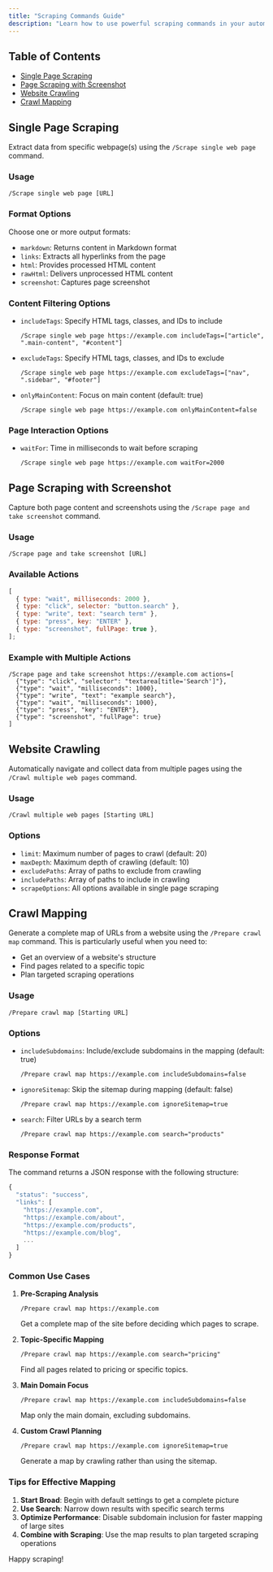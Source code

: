 ```yaml
---
title: "Scraping Commands Guide"
description: "Learn how to use powerful scraping commands in your automations"
---
```


## Table of Contents

- [Single Page Scraping](#single-page-scraping)
- [Page Scraping with Screenshot](#page-scraping-with-screenshot)
- [Website Crawling](#website-crawling)
- [Crawl Mapping](#crawl-mapping)

## Single Page Scraping

Extract data from specific webpage(s) using the `/Scrape single web page` command.

### Usage

```
/Scrape single web page [URL]
```

### Format Options

Choose one or more output formats:

- `markdown`: Returns content in Markdown format
- `links`: Extracts all hyperlinks from the page
- `html`: Provides processed HTML content
- `rawHtml`: Delivers unprocessed HTML content
- `screenshot`: Captures page screenshot

### Content Filtering Options

- `includeTags`: Specify HTML tags, classes, and IDs to include

  ```
  /Scrape single web page https://example.com includeTags=["article", ".main-content", "#content"]
  ```

- `excludeTags`: Specify HTML tags, classes, and IDs to exclude

  ```
  /Scrape single web page https://example.com excludeTags=["nav", ".sidebar", "#footer"]
  ```

- `onlyMainContent`: Focus on main content (default: true)
  ```
  /Scrape single web page https://example.com onlyMainContent=false
  ```

### Page Interaction Options

- `waitFor`: Time in milliseconds to wait before scraping
  ```
  /Scrape single web page https://example.com waitFor=2000
  ```

## Page Scraping with Screenshot

Capture both page content and screenshots using the `/Scrape page and take screenshot` command.

### Usage

```
/Scrape page and take screenshot [URL]
```

### Available Actions

```javascript
[
  { type: "wait", milliseconds: 2000 },
  { type: "click", selector: "button.search" },
  { type: "write", text: "search term" },
  { type: "press", key: "ENTER" },
  { type: "screenshot", fullPage: true },
];
```

### Example with Multiple Actions

```
/Scrape page and take screenshot https://example.com actions=[
  {"type": "click", "selector": "textarea[title='Search']"},
  {"type": "wait", "milliseconds": 1000},
  {"type": "write", "text": "example search"},
  {"type": "wait", "milliseconds": 1000},
  {"type": "press", "key": "ENTER"},
  {"type": "screenshot", "fullPage": true}
]
```

## Website Crawling

Automatically navigate and collect data from multiple pages using the `/Crawl multiple web pages` command.

### Usage

```
/Crawl multiple web pages [Starting URL]
```

### Options

- `limit`: Maximum number of pages to crawl (default: 20)
- `maxDepth`: Maximum depth of crawling (default: 10)
- `excludePaths`: Array of paths to exclude from crawling
- `includePaths`: Array of paths to include in crawling
- `scrapeOptions`: All options available in single page scraping

## Crawl Mapping

Generate a complete map of URLs from a website using the `/Prepare crawl map` command. This is particularly useful when you need to:

- Get an overview of a website's structure
- Find pages related to a specific topic
- Plan targeted scraping operations

### Usage

```
/Prepare crawl map [Starting URL]
```

### Options

- `includeSubdomains`: Include/exclude subdomains in the mapping (default: true)

  ```
  /Prepare crawl map https://example.com includeSubdomains=false
  ```

- `ignoreSitemap`: Skip the sitemap during mapping (default: false)

  ```
  /Prepare crawl map https://example.com ignoreSitemap=true
  ```

- `search`: Filter URLs by a search term
  ```
  /Prepare crawl map https://example.com search="products"
  ```

### Response Format

The command returns a JSON response with the following structure:

```javascript
{
  "status": "success",
  "links": [
    "https://example.com",
    "https://example.com/about",
    "https://example.com/products",
    "https://example.com/blog",
    ...
  ]
}
```

### Common Use Cases

1. **Pre-Scraping Analysis**

   ```
   /Prepare crawl map https://example.com
   ```

   Get a complete map of the site before deciding which pages to scrape.

2. **Topic-Specific Mapping**

   ```
   /Prepare crawl map https://example.com search="pricing"
   ```

   Find all pages related to pricing or specific topics.

3. **Main Domain Focus**

   ```
   /Prepare crawl map https://example.com includeSubdomains=false
   ```

   Map only the main domain, excluding subdomains.

4. **Custom Crawl Planning**
   ```
   /Prepare crawl map https://example.com ignoreSitemap=true
   ```
   Generate a map by crawling rather than using the sitemap.

### Tips for Effective Mapping

1. **Start Broad**: Begin with default settings to get a complete picture
2. **Use Search**: Narrow down results with specific search terms
3. **Optimize Performance**: Disable subdomain inclusion for faster mapping of large sites
4. **Combine with Scraping**: Use the map results to plan targeted scraping operations

Happy scraping!

